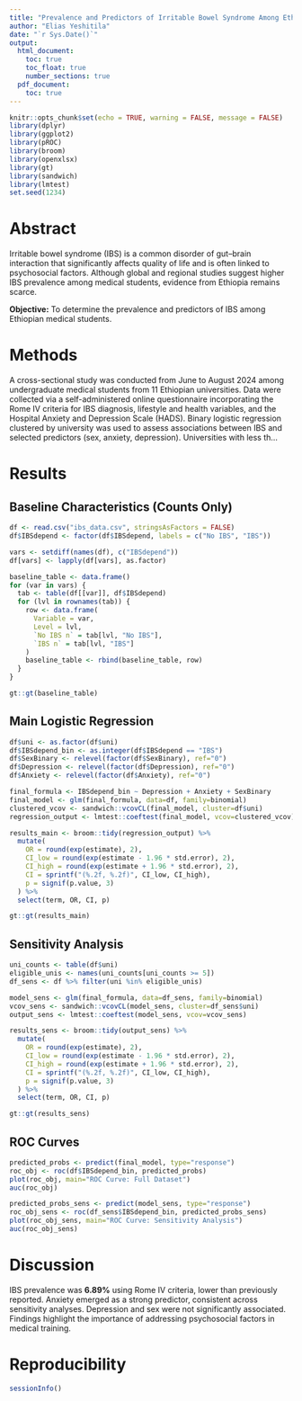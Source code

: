 ---
title: "Prevalence and Predictors of Irritable Bowel Syndrome Among Ethiopian Medical Students"
author: "Elias Yeshitila"
date: "`r Sys.Date()`"
output:
  html_document:
    toc: true
    toc_float: true
    number_sections: true
  pdf_document:
    toc: true
---

```{r setup, include=FALSE}
knitr::opts_chunk$set(echo = TRUE, warning = FALSE, message = FALSE)
library(dplyr)
library(ggplot2)
library(pROC)
library(broom)
library(openxlsx)
library(gt)
library(sandwich)
library(lmtest)
set.seed(1234)
```

# Abstract
Irritable bowel syndrome (IBS) is a common disorder of gut–brain interaction that significantly affects quality of life and is often linked to psychosocial factors. Although global and regional studies suggest higher IBS prevalence among medical students, evidence from Ethiopia remains scarce.

**Objective:** To determine the prevalence and predictors of IBS among Ethiopian medical students.

# Methods
A cross-sectional study was conducted from June to August 2024 among undergraduate medical students from 11 Ethiopian universities. Data were collected via a self-administered online questionnaire incorporating the Rome IV criteria for IBS diagnosis, lifestyle and health variables, and the Hospital Anxiety and Depression Scale (HADS). Binary logistic regression clustered by university was used to assess associations between IBS and selected predictors (sex, anxiety, depression). Universities with less th...

# Results

## Baseline Characteristics (Counts Only)

```{r baseline-characteristics}
df <- read.csv("ibs_data.csv", stringsAsFactors = FALSE)
df$IBSdepend <- factor(df$IBSdepend, labels = c("No IBS", "IBS"))

vars <- setdiff(names(df), c("IBSdepend"))
df[vars] <- lapply(df[vars], as.factor)

baseline_table <- data.frame()
for (var in vars) {
  tab <- table(df[[var]], df$IBSdepend)
  for (lvl in rownames(tab)) {
    row <- data.frame(
      Variable = var,
      Level = lvl,
      `No IBS n` = tab[lvl, "No IBS"],
      `IBS n` = tab[lvl, "IBS"]
    )
    baseline_table <- rbind(baseline_table, row)
  }
}

gt::gt(baseline_table)
```

## Main Logistic Regression

```{r main-model}
df$uni <- as.factor(df$uni)
df$IBSdepend_bin <- as.integer(df$IBSdepend == "IBS")
df$SexBinary <- relevel(factor(df$SexBinary), ref="0")
df$Depression <- relevel(factor(df$Depression), ref="0")
df$Anxiety <- relevel(factor(df$Anxiety), ref="0")

final_formula <- IBSdepend_bin ~ Depression + Anxiety + SexBinary
final_model <- glm(final_formula, data=df, family=binomial)
clustered_vcov <- sandwich::vcovCL(final_model, cluster=df$uni)
regression_output <- lmtest::coeftest(final_model, vcov=clustered_vcov)

results_main <- broom::tidy(regression_output) %>%
  mutate(
    OR = round(exp(estimate), 2),
    CI_low = round(exp(estimate - 1.96 * std.error), 2),
    CI_high = round(exp(estimate + 1.96 * std.error), 2),
    CI = sprintf("(%.2f, %.2f)", CI_low, CI_high),
    p = signif(p.value, 3)
  ) %>%
  select(term, OR, CI, p)

gt::gt(results_main)
```

## Sensitivity Analysis

```{r sensitivity}
uni_counts <- table(df$uni)
eligible_unis <- names(uni_counts[uni_counts >= 5])
df_sens <- df %>% filter(uni %in% eligible_unis)

model_sens <- glm(final_formula, data=df_sens, family=binomial)
vcov_sens <- sandwich::vcovCL(model_sens, cluster=df_sens$uni)
output_sens <- lmtest::coeftest(model_sens, vcov=vcov_sens)

results_sens <- broom::tidy(output_sens) %>%
  mutate(
    OR = round(exp(estimate), 2),
    CI_low = round(exp(estimate - 1.96 * std.error), 2),
    CI_high = round(exp(estimate + 1.96 * std.error), 2),
    CI = sprintf("(%.2f, %.2f)", CI_low, CI_high),
    p = signif(p.value, 3)
  ) %>%
  select(term, OR, CI, p)

gt::gt(results_sens)
```

## ROC Curves

```{r roc-curves}
predicted_probs <- predict(final_model, type="response")
roc_obj <- roc(df$IBSdepend_bin, predicted_probs)
plot(roc_obj, main="ROC Curve: Full Dataset")
auc(roc_obj)

predicted_probs_sens <- predict(model_sens, type="response")
roc_obj_sens <- roc(df_sens$IBSdepend_bin, predicted_probs_sens)
plot(roc_obj_sens, main="ROC Curve: Sensitivity Analysis")
auc(roc_obj_sens)
```

# Discussion
IBS prevalence was **6.89%** using Rome IV criteria, lower than previously reported. Anxiety emerged as a strong predictor, consistent across sensitivity analyses. Depression and sex were not significantly associated. Findings highlight the importance of addressing psychosocial factors in medical training.

# Reproducibility

```{r session-info}
sessionInfo()
```

